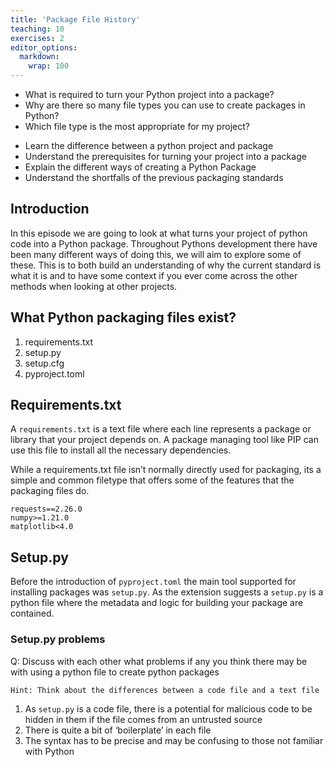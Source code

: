 ```yaml
---
title: 'Package File History'
teaching: 10
exercises: 2
editor_options: 
  markdown: 
    wrap: 100
---
```


::: questions
-   What is required to turn your Python project into a package?
-   Why are there so many file types you can use to create packages in Python?
-   Which file type is the most appropriate for my project?
:::

::: objectives
-   Learn the difference between a python project and package
-   Understand the prerequisites for turning your project into a package
-   Explain the different ways of creating a Python Package
-   Understand the shortfalls of the previous packaging standards
:::

## Introduction

In this episode we are going to look at what turns your project of python code into a Python package. 
Throughout Pythons development there have been many different ways of doing this, we will aim to explore some of these. 
This is to both build an understanding of why the current standard is what it is and to have some context if you ever come across the other methods when looking at other projects.

::: callout
## What Python packaging files exist?

1. requirements.txt
2. setup.py
3. setup.cfg
4. pyproject.toml

:::

## Requirements.txt

A `requirements.txt` is a text file where each line represents a package or library that your project depends on. A package managing tool like PIP can use this file to install all the necessary dependencies. 

While a requirements.txt file isn't normally directly used for packaging, its a simple and common filetype that offers some of the features that the packaging files do.

```
requests==2.26.0
numpy>=1.21.0
matplotlib<4.0
```

## Setup.py

Before the introduction of `pyproject.toml` the main tool supported for installing packages was `setup.py`. As the extension suggests a `setup.py` is a python file where the metadata and logic for building your package are contained. 

::: challenge

### Setup.py problems

Q: Discuss with each other what problems if any you think there may be with using a python file to create python packages

`Hint: Think about the differences between a code file and a text file`

::: solution

1. As `setup.py` is a code file, there is a potential for malicious code to be hidden in them if the file comes from an untrusted source
2. There is quite a bit of 'boilerplate' in each file
3. The syntax has to be precise and may be confusing to those not familiar with Python

::::::::::::::::::::::
:::::::::::::::::::::::::
